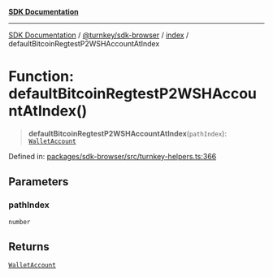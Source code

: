 [**SDK Documentation**](../../../../README.mdx)

***

[SDK Documentation](../../../../packages.mdx) / [@turnkey/sdk-browser](../../README.mdx) / [index](../README.mdx) / defaultBitcoinRegtestP2WSHAccountAtIndex

# Function: defaultBitcoinRegtestP2WSHAccountAtIndex()

> **defaultBitcoinRegtestP2WSHAccountAtIndex**(`pathIndex`): [`WalletAccount`](../interfaces/WalletAccount.mdx)

Defined in: [packages/sdk-browser/src/turnkey-helpers.ts:366](https://github.com/tkhq/sdk/blob/e1b1a69bdd608320aaf03cc2dbbf68dc0c52b28d/packages/sdk-browser/src/turnkey-helpers.ts#L366)

## Parameters

### pathIndex

`number`

## Returns

[`WalletAccount`](../interfaces/WalletAccount.mdx)
